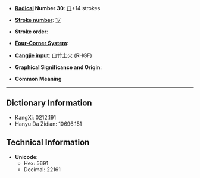 * '''[[Wiktionary:Chinese radical index| Radical]] Number 30''': [[Wiktionary:Chinese radical index 口|口]]+14 strokes

* '''[[Wiktionary:Chinese total strokes index|Stroke number]]''': [[Wiktionary:Chinese total strokes index 17|17]]

* '''Stroke order''': 

* '''[[Wiktionary:Chinese four corner index|Four-Corner System]]''': 

* '''[[Wiktionary:Chinese Cangjie index|Cangjie input]]''': 口竹土火 (RHGF)

* '''Graphical Significance and Origin''': 

* '''Common Meaning'''

----

== Dictionary Information ==

* KangXi: 0212.191
* Hanyu Da Zidian: 10696.151

== Technical Information ==

* '''Unicode''':
** Hex: 5691
** Decimal: 22161